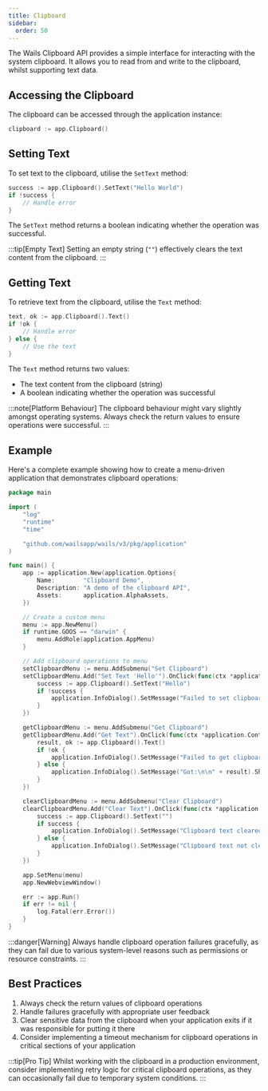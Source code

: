 ```yaml
---
title: Clipboard
sidebar:
  order: 50
---
```


The Wails Clipboard API provides a simple interface for interacting with the system clipboard. It allows you to read from and write to the clipboard, whilst supporting text data.

## Accessing the Clipboard

The clipboard can be accessed through the application instance:

```go
clipboard := app.Clipboard()
```

## Setting Text

To set text to the clipboard, utilise the `SetText` method:

```go
success := app.Clipboard().SetText("Hello World")
if !success {
    // Handle error
}
```

The `SetText` method returns a boolean indicating whether the operation was successful.

:::tip[Empty Text]
Setting an empty string (`""`) effectively clears the text content from the clipboard.
:::

## Getting Text

To retrieve text from the clipboard, utilise the `Text` method:

```go
text, ok := app.Clipboard().Text()
if !ok {
    // Handle error
} else {
    // Use the text
}
```

The `Text` method returns two values:
- The text content from the clipboard (string)
- A boolean indicating whether the operation was successful

:::note[Platform Behaviour]
The clipboard behaviour might vary slightly amongst operating systems. Always check the return values to ensure operations were successful.
:::

## Example

Here's a complete example showing how to create a menu-driven application that demonstrates clipboard operations:

```go
package main

import (
    "log"
    "runtime"
    "time"

    "github.com/wailsapp/wails/v3/pkg/application"
)

func main() {
    app := application.New(application.Options{
        Name:        "Clipboard Demo",
        Description: "A demo of the clipboard API",
        Assets:      application.AlphaAssets,
    })

    // Create a custom menu
    menu := app.NewMenu()
    if runtime.GOOS == "darwin" {
        menu.AddRole(application.AppMenu)
    }

    // Add clipboard operations to menu
    setClipboardMenu := menu.AddSubmenu("Set Clipboard")
    setClipboardMenu.Add("Set Text 'Hello'").OnClick(func(ctx *application.Context) {
        success := app.Clipboard().SetText("Hello")
        if !success {
            application.InfoDialog().SetMessage("Failed to set clipboard text").Show()
        }
    })

    getClipboardMenu := menu.AddSubmenu("Get Clipboard")
    getClipboardMenu.Add("Get Text").OnClick(func(ctx *application.Context) {
        result, ok := app.Clipboard().Text()
        if !ok {
            application.InfoDialog().SetMessage("Failed to get clipboard text").Show()
        } else {
            application.InfoDialog().SetMessage("Got:\n\n" + result).Show()
        }
    })

    clearClipboardMenu := menu.AddSubmenu("Clear Clipboard")
    clearClipboardMenu.Add("Clear Text").OnClick(func(ctx *application.Context) {
        success := app.Clipboard().SetText("")
        if success {
            application.InfoDialog().SetMessage("Clipboard text cleared").Show()
        } else {
            application.InfoDialog().SetMessage("Clipboard text not cleared").Show()
        }
    })

    app.SetMenu(menu)
    app.NewWebviewWindow()

    err := app.Run()
    if err != nil {
        log.Fatal(err.Error())
    }
}
```

:::danger[Warning]
Always handle clipboard operation failures gracefully, as they can fail due to various system-level reasons such as permissions or resource constraints.
:::

## Best Practices

1. Always check the return values of clipboard operations
2. Handle failures gracefully with appropriate user feedback
3. Clear sensitive data from the clipboard when your application exits if it was responsible for putting it there
4. Consider implementing a timeout mechanism for clipboard operations in critical sections of your application

:::tip[Pro Tip]
Whilst working with the clipboard in a production environment, consider implementing retry logic for critical clipboard operations, as they can occasionally fail due to temporary system conditions.
:::
